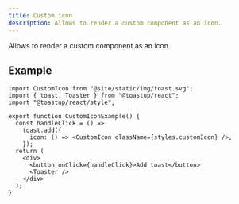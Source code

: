 ```yaml
---
title: Custom icon
description: Allows to render a custom component as an icon.
---
```


Allows to render a custom component as an icon.


<CustomIconExample />

## Example

```tsx
import CustomIcon from "@site/static/img/toast.svg";
import { toast, Toaster } from "@toastup/react";
import "@toastup/react/style";

export function CustomIconExample() {
  const handleClick = () =>
    toast.add({
      icon: () => <CustomIcon className={styles.customIcon} />,
    });
  return (
    <div>
      <button onClick={handleClick}>Add toast</button>
      <Toaster />
    </div>
  );
}
```


<Blob1 />
